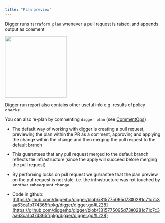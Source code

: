 ```yaml
---
title: "Plan preview"
---
```


Digger runs `terraform plan` whenever a pull request is raised, and appends output as comment

<img height="200" src="/images/digger-plan-preview.png" />

Digger run report also contains other useful info e.g. results of policy checks.

You can also re-plan by commenting `digger plan` (see [CommentOps](/features/commentops))


* The default way of working with digger is creating a pull request, previewing the plan within the PR as a comment, approving and applying the change within the change and then merging the pull request to the default branch

* This guarantees that any pull request merged to the default branch reflects the infrastructure (since the apply will succeed before merging the pull request)

* By performing locks on pull request we guarantee that the plan preview on the pull request is not stale. i.e. the infrastructure was not touched by another subsequent change

* Code in github: [https://github.com/diggerhq/digger/blob/5815775095d7380281c71c7c3aa63ca1b374365f/pkg/digger/digger.go#L228](https://github.com/diggerhq/digger/blob/5815775095d7380281c71c7c3aa63ca1b374365f/pkg/digger/digger.go#L228)

